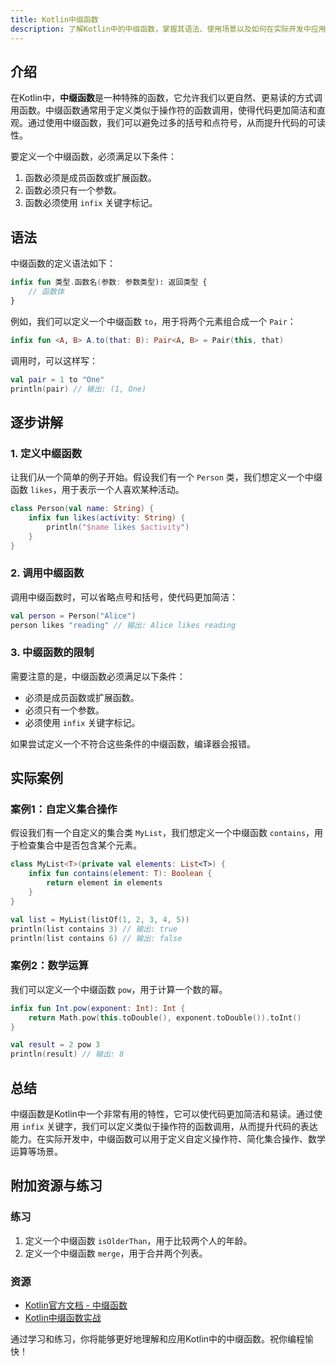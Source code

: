 ```yaml
---
title: Kotlin中缀函数
description: 了解Kotlin中的中缀函数，掌握其语法、使用场景以及如何在实际开发中应用。
---
```


## 介绍

在Kotlin中，**中缀函数**是一种特殊的函数，它允许我们以更自然、更易读的方式调用函数。中缀函数通常用于定义类似于操作符的函数调用，使得代码更加简洁和直观。通过使用中缀函数，我们可以避免过多的括号和点符号，从而提升代码的可读性。

要定义一个中缀函数，必须满足以下条件：
1. 函数必须是成员函数或扩展函数。
2. 函数必须只有一个参数。
3. 函数必须使用 `infix` 关键字标记。

## 语法

中缀函数的定义语法如下：

```kotlin
infix fun 类型.函数名(参数: 参数类型): 返回类型 {
    // 函数体
}
```

例如，我们可以定义一个中缀函数 `to`，用于将两个元素组合成一个 `Pair`：

```kotlin
infix fun <A, B> A.to(that: B): Pair<A, B> = Pair(this, that)
```

调用时，可以这样写：

```kotlin
val pair = 1 to "One"
println(pair) // 输出: (1, One)
```

## 逐步讲解

### 1. 定义中缀函数

让我们从一个简单的例子开始。假设我们有一个 `Person` 类，我们想定义一个中缀函数 `likes`，用于表示一个人喜欢某种活动。

```kotlin
class Person(val name: String) {
    infix fun likes(activity: String) {
        println("$name likes $activity")
    }
}
```

### 2. 调用中缀函数

调用中缀函数时，可以省略点号和括号，使代码更加简洁：

```kotlin
val person = Person("Alice")
person likes "reading" // 输出: Alice likes reading
```

### 3. 中缀函数的限制

需要注意的是，中缀函数必须满足以下条件：
- 必须是成员函数或扩展函数。
- 必须只有一个参数。
- 必须使用 `infix` 关键字标记。

如果尝试定义一个不符合这些条件的中缀函数，编译器会报错。

## 实际案例

### 案例1：自定义集合操作

假设我们有一个自定义的集合类 `MyList`，我们想定义一个中缀函数 `contains`，用于检查集合中是否包含某个元素。

```kotlin
class MyList<T>(private val elements: List<T>) {
    infix fun contains(element: T): Boolean {
        return element in elements
    }
}

val list = MyList(listOf(1, 2, 3, 4, 5))
println(list contains 3) // 输出: true
println(list contains 6) // 输出: false
```

### 案例2：数学运算

我们可以定义一个中缀函数 `pow`，用于计算一个数的幂。

```kotlin
infix fun Int.pow(exponent: Int): Int {
    return Math.pow(this.toDouble(), exponent.toDouble()).toInt()
}

val result = 2 pow 3
println(result) // 输出: 8
```

## 总结

中缀函数是Kotlin中一个非常有用的特性，它可以使代码更加简洁和易读。通过使用 `infix` 关键字，我们可以定义类似于操作符的函数调用，从而提升代码的表达能力。在实际开发中，中缀函数可以用于定义自定义操作符、简化集合操作、数学运算等场景。

## 附加资源与练习

### 练习
1. 定义一个中缀函数 `isOlderThan`，用于比较两个人的年龄。
2. 定义一个中缀函数 `merge`，用于合并两个列表。

### 资源
- [Kotlin官方文档 - 中缀函数](https://kotlinlang.org/docs/functions.html#infix-notation)
- [Kotlin中缀函数实战](https://www.baeldung.com/kotlin/infix-functions)

通过学习和练习，你将能够更好地理解和应用Kotlin中的中缀函数。祝你编程愉快！
